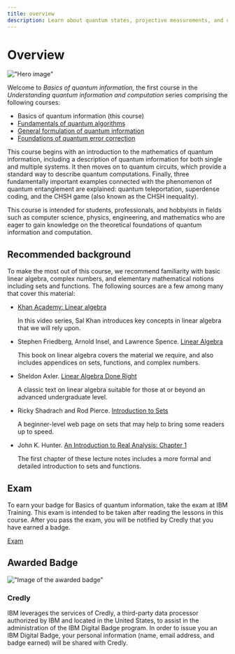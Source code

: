 ```yaml
---
title: overview
description: Learn about quantum states, projective measurements, and unitary operations; quantum circuits; how entanglement enables quantum teleportation, and more.
---
```


# Overview

!["Hero image"](/learning/images/courses/basics-of-quantum-information/hero.svg)

Welcome to *Basics of quantum information,* the first course in the *Understanding quantum information and computation* series comprising the following courses:

- Basics of quantum information (this course)
- [Fundamentals of quantum algorithms](/learning/courses/fundamentals-of-quantum-algorithms)
- [General formulation of quantum information](/learning/courses/general-formulation-of-quantum-information)
- [Foundations of quantum error correction](/learning/courses/foundations-of-quantum-error-correction)

This course begins with an introduction to the mathematics of quantum information, including a description of quantum information for both single and multiple systems. It then moves on to quantum circuits, which provide a standard way to describe quantum computations. Finally, three fundamentally important examples connected with the phenomenon of quantum entanglement are explained: quantum teleportation, superdense coding, and the CHSH game (also known as the CHSH inequality).

This course is intended for students, professionals, and hobbyists in fields such as computer science, physics, engineering, and mathematics who are eager to gain knowledge on the theoretical foundations of quantum information and computation.

## Recommended background

To make the most out of this course, we recommend familiarity with basic linear algebra, complex numbers, and elementary mathematical notions including sets and functions. The following sources are a few among many that cover this material:

- [Khan Academy: Linear algebra](https://www.khanacademy.org/math/linear-algebra)

   In this video series, Sal Khan introduces key concepts in linear algebra that we will rely upon.

- Stephen Friedberg, Arnold Insel, and Lawrence Spence. [Linear Algebra ](https://www.pearson.com/en-us/subject-catalog/p/linear-algebra/P200000006185/9780137515424)

   This book on linear algebra covers the material we require, and also includes appendices on sets, functions, and complex numbers.

- Sheldon Axler. [Linear Algebra Done Right](https://link.springer.com/book/10.1007/978-3-319-11080-6)

   A classic text on linear algebra suitable for those at or beyond an advanced undergraduate level.

- Ricky Shadrach and Rod Pierce. [Introduction to Sets](https://www.mathsisfun.com/sets/sets-introduction.html)

   A beginner-level web page on sets that may help to bring some readers up to speed.

- John K. Hunter. [An Introduction to Real Analysis: Chapter 1](https://www.math.ucdavis.edu/~hunter/intro_analysis_pdf/ch1.pdf)

   The first chapter of these lecture notes includes a more formal and detailed introduction to sets and functions.

## Exam

To earn your badge for Basics of quantum information, take the exam at IBM Training. This exam is intended to be taken after reading the lessons in this course. After you pass the exam, you will be notified by Credly that you have earned a badge.

[Exam](/learning/courses/basics-of-quantum-information/exam)

## Awarded Badge

!["Image of the awarded badge"](/learning/images/courses/basics-of-quantum-information/badge.avif)

### Credly

IBM leverages the services of Credly, a third-party data processor authorized by IBM and located in the United States, to assist in the administration of the IBM Digital Badge program. In order to issue you an IBM Digital Badge, your personal information (name, email address, and badge earned) will be shared with Credly.